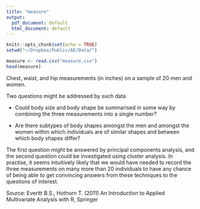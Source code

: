 ```yaml
---
title: "measure"
output:
  pdf_document: default
  html_document: default
---
```


```r
knitr::opts_chunk$set(echo = TRUE)
setwd("~/Dropbox/Public/AE/Data/")
```

```r
measure <- read.csv("measure.csv")
head(measure)
```

Chest, waist, and hip measurements (in inches) on a sample of 20 men and women. 

Two questions might be addressed by such data

* Could body size and body shape be summarised in some way by combining the three measurements into a single number?

* Are there subtypes of body shapes amongst the men and amongst the
women within which individuals are of similar shapes and between which
body shapes differ?

The first question might be answered by principal components analysis, and the second question could be investigated using cluster analysis. In practise, it seems intuitively likely that we would have needed to record the three measurements on many more than 20 individuals to have any chance
of being able to get convincing answers from these techniques to the questions
of interest.

Source: Everitt B.S., Hothorn T. (2011) An Introduction to Applied Multivariate Analysis with R, Springer


